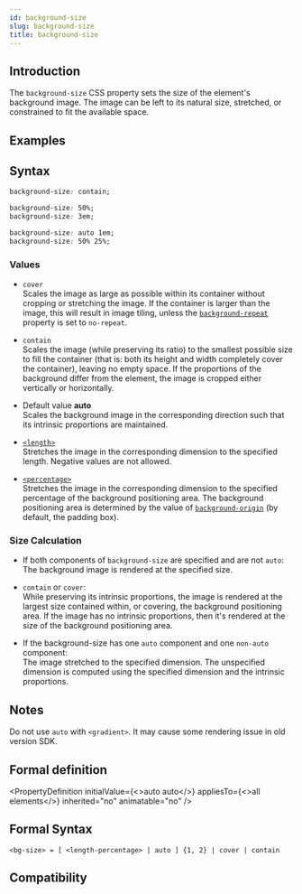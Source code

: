```yaml
---
id: background-size
slug: background-size
title: background-size
---
```


## Introduction

The `background-size` CSS property sets the size of the element's background image. The image can be left to its natural size, stretched, or constrained to fit the available space.

## Examples


<Go
  example="css-api"
  defaultFile="src/background-size/App.tsx"
  img="https://lf-lynx.tiktok-cdns.com/obj/lynx-artifacts-oss-sg/lynx-website/assets/doc/css/background-size.jpg"
  defaultEntryFile="dist/background-size.lynx.bundle"
  entry="src/background-size"
/>

## Syntax

```css
background-size: contain;

background-size: 50%;
background-size: 3em;

background-size: auto 1em;
background-size: 50% 25%;
```

### Values

- `cover` <br/>
  Scales the image as large as possible within its container without cropping or stretching the image. If the container is larger than the image, this will result in image tiling, unless the [`background-repeat`](./background-repeat.mdx) property is set to `no-repeat`.

- `contain` <br/>
  Scales the image (while preserving its ratio) to the smallest possible size to fill the container (that is: both its height and width completely cover the container), leaving no empty space. If the proportions of the background differ from the element, the image is cropped either vertically or horizontally.

- Default value **auto** <br />
  Scales the background image in the corresponding direction such that its intrinsic proportions are maintained.

- [`<length>`](/api/css/data-type/length.mdx) <br/>
  Stretches the image in the corresponding dimension to the specified length. Negative values are not allowed.

- [`<percentage>`](/api/css/data-type/percentage.mdx) <br/>
  Stretches the image in the corresponding dimension to the specified percentage of the background positioning area. The background positioning area is determined by the value of [`background-origin`](./background-origin.mdx) (by default, the padding box).

### Size Calculation

- If both components of `background-size` are specified and are not `auto`: <br/>
  The background image is rendered at the specified size.

- `contain` or `cover`: <br/>
  While preserving its intrinsic proportions, the image is rendered at the largest size contained within, or covering, the background positioning area. If the image has no intrinsic proportions, then it's rendered at the size of the background positioning area.

- If the background-size has one `auto` component and one `non-auto` component: <br/>
  The image stretched to the specified dimension. The unspecified dimension is computed using the specified dimension and the intrinsic proportions.

## Notes

Do not use `auto` with `<gradient>`. It may cause some rendering issue in old version SDK.

## Formal definition


<PropertyDefinition
  initialValue={<>auto auto</>}
  appliesTo={<>all elements</>}
  inherited="no"
  animatable="no"
/>

## Formal Syntax

```
<bg-size> = [ <length-percentage> | auto ] {1, 2} | cover | contain
```

## Compatibility


<LegacyCompatTable metadata="css/properties/background-size" />
